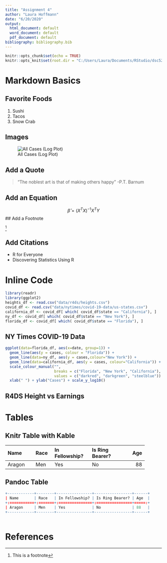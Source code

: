 ```yaml
---
title: "Assignment 4"
author: "Laura Hoffmann"
date: "6/20/2020"
output:
  html_document: default
  word_document: default
  pdf_document: default
bibliography: bibliography.bib
---
```

```r
knitr::opts_chunk$set(echo = TRUE)
knitr::opts_knit$set(root.dir = "C:/Users/Laura/Documents/RStudio/dsc520/")
```


# Markdown Basics

## Favorite Foods
1. Sushi
2. Tacos
3. Snow Crab

## Images
![All Cases (Log Plot)](plots/10-all-cases-log.png)

## Add a Quote
> "The noblest art is that of making others happy" -P.T. Barnum

## Add an Equation
$$
    {\hat{\beta}} = (X^TX)^{-1}X^TY
$$
## Add a Footnote

^[This is a footnote]

## Add Citations

* R for Everyone
* Discovering Statistics Using R

# Inline Code
```r
library(readr)
library(ggplot2)
heights_df <- read.csv("data/r4ds/heights.csv")
covid_df <- read.csv("data/nytimes/covid-19-data/us-states.csv")
california_df <- covid_df[ which( covid_df$state == "California"), ]
ny_df <- covid_df[ which( covid_df$state == "New York"), ]
florida_df <- covid_df[ which( covid_df$state == "Florida"), ]
```

## NY Times COVID-19 Data
```r
ggplot(data=florida_df, aes(x=date, group=1)) +
  geom_line(aes(y = cases, colour = "Florida")) +
  geom_line(data=ny_df, aes(y = cases,colour="New York")) +
  geom_line(data=california_df, aes(y = cases, colour="California")) +
  scale_colour_manual("",
                      breaks = c("Florida", "New York", "California"),
                      values = c("darkred", "darkgreen", "steelblue")) +
  xlab(" ") + ylab("Cases") + scale_y_log10()
```

## R4DS Height vs Earnings

# Tables

## Knitr Table with Kable

+------------+--------+----------------+-----------------+------+
| Name       | Race   | In Fellowship? | Is Ring Bearer? | Age  |
+:===========+:=======+:===============+:================+=====:+
| Aragon     | Men    | Yes            | No              | 88   |
+------------+--------+----------------+-----------------+------+

## Pandoc Table

```r

+------------+--------+----------------+-----------------+------+
| Name       | Race   | In Fellowship? | Is Ring Bearer? | Age  |
+:===========+:=======+:===============+:================+=====:+
| Aragon     | Men    | Yes            | No              | 88   |
+------------+--------+----------------+-----------------+------+
  
```

# References